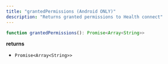 ```yaml
---
title: "grantedPermissions (Android ONLY)"
description: "Returns granted permissions to Health connect"
---
```

```typescript
function grantedPermissions(): Promise<Array<String>>

```

**returns**

*   `Promise<Array<String>>`



